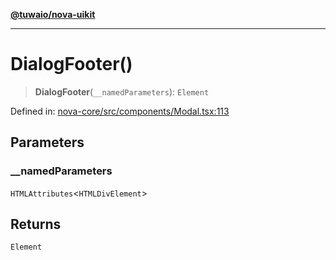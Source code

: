 [**@tuwaio/nova-uikit**](../../../README.md)

***

# DialogFooter()

> **DialogFooter**(`__namedParameters`): `Element`

Defined in: [nova-core/src/components/Modal.tsx:113](https://github.com/TuwaIO/nova-uikit/blob/ff888bf4a4d6917dfef5a182a703ed36e6cd75a9/packages/nova-core/src/components/Modal.tsx#L113)

## Parameters

### \_\_namedParameters

`HTMLAttributes`\<`HTMLDivElement`\>

## Returns

`Element`
